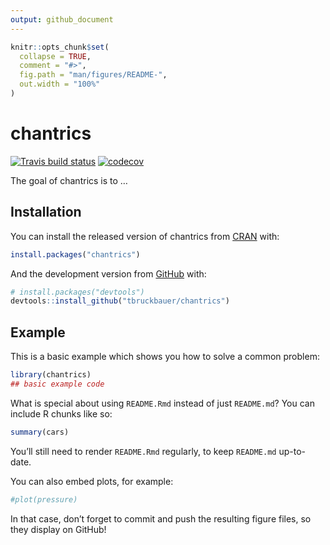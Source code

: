 ```yaml
---
output: github_document
---
```


<!-- README.md is generated from README.Rmd. Please edit that file -->

```r
knitr::opts_chunk$set(
  collapse = TRUE,
  comment = "#>",
  fig.path = "man/figures/README-",
  out.width = "100%"
)
```

# chantrics

<!-- badges: start -->
[![Travis build status](https://travis-ci.com/tbruckbauer/chantrics.svg?token=w8TadkqrUK2xbsPmJ7ty&branch=master)](https://travis-ci.com/tbruckbauer/chantrics)
[![codecov](https://codecov.io/gh/tbruckbauer/chantrics/branch/master/graph/badge.svg?token=EQQ177WODM)](https://codecov.io/gh/tbruckbauer/chantrics)
<!-- badges: end -->

The goal of chantrics is to ...

## Installation

You can install the released version of chantrics from [CRAN](https://CRAN.R-project.org) with:

``` r
install.packages("chantrics")
```

And the development version from [GitHub](https://github.com/) with:

``` r
# install.packages("devtools")
devtools::install_github("tbruckbauer/chantrics")
```
## Example

This is a basic example which shows you how to solve a common problem:

```r
library(chantrics)
## basic example code
```

What is special about using `README.Rmd` instead of just `README.md`? You can include R chunks like so:

```r
summary(cars)
```

You'll still need to render `README.Rmd` regularly, to keep `README.md` up-to-date.

You can also embed plots, for example:

```r
#plot(pressure)
```

In that case, don't forget to commit and push the resulting figure files, so they display on GitHub!
